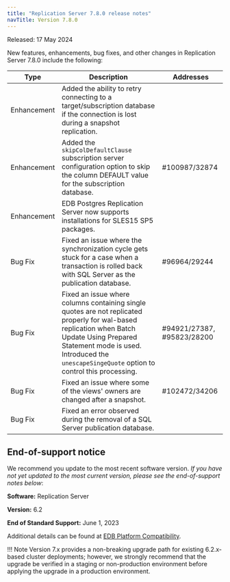 ```yaml
---
title: "Replication Server 7.8.0 release notes"
navTitle: Version 7.8.0
---
```


Released: 17 May 2024

New features, enhancements, bug fixes, and other changes in Replication Server 7.8.0 include the following:

| Type        | Description                                                                                                                                                                                                                                 | Addresses                  |
|-------------|---------------------------------------------------------------------------------------------------------------------------------------------------------------------------------------------------------------------------------------------|----------------------------|
| Enhancement | Added the ability to retry connecting to a target/subscription database if the connection is lost during a snapshot replication.                                                                                                            |                            |
| Enhancement | Added the `skipColDefaultClause` subscription server configuration option to skip the column DEFAULT value for the subscription database.                                                                                                   | #100987/32874              |
| Enhancement | EDB Postgres Replication Server now supports installations for SLES15 SP5 packages.                                                                                                                                                         |                            |
| Bug Fix     | Fixed an issue where the synchronization cycle gets stuck for a case when a transaction is rolled back with SQL Server as the publication database.                                                                                         | #96964/29244               |
| Bug Fix     | Fixed an issue where columns containing single quotes are not replicated properly for wal-based replication when Batch Update Using Prepared Statement mode is used. Introduced the `unescapeSingeQuote` option to control this processing. | #94921/27387, #95823/28200 |
| Bug Fix     | Fixed an issue where some of the views' owners are changed after a snapshot.                                                                                                                                                                | #102472/34206              |
| Bug Fix     | Fixed an error observed during the removal of a SQL Server publication database.                                                                                                                                                            |                            |

## End-of-support notice

We recommend you update to the most recent software version. 
*If you have not yet updated to the most current version, please see the end-of-support notes below*: 

**Software:** Replication Server 

**Version:** 6.2

**End of Standard Support:** June 1, 2023

Additional details can be found at [EDB Platform Compatibility](https://www.enterprisedb.com/resources/platform-compatibility).

!!! Note
    Version 7.x provides a non-breaking upgrade path for existing 6.2.x-based cluster deployments; however, we strongly recommend that the upgrade be verified in a staging or non-production environment before applying the upgrade in a production environment.